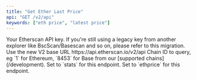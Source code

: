 ```yaml
---
title: "Get Ether Last Price"
api: "GET /v2/api"
keywords: ["eth price", "latest price"]
---
```



<CreditChip description="Returns the latest price of 1 ETH" />

  <ParamField query="apikey" type="string">
    Your Etherscan API key. If you're still using a legacy key from another explorer like BscScan/Basescan and so on, please refer to this migration.
  </ParamField>
  <ParamField path="v2" type="string" default="v2">
    Use the new V2 base URL https://api.etherscan.io/v2/api
  </ParamField>
  <ParamField query="chainid" type="string" default="1">
    Chain ID to query, eg `1` for Ethereum, `8453` for Base from our [supported chains](/development).
  </ParamField>
  <ParamField query="module" type="string" default="stats">
    Set to `stats` for this endpoint.
  </ParamField>
  <ParamField query="action" type="string" default="ethprice">
    Set to `ethprice` for this endpoint.
  </ParamField>
